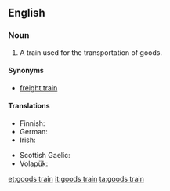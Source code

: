 ==English==

===Noun===
{{en-noun|head=[[goods]] [[train]]}}

# A train used for the transportation of goods.

====Synonyms====
* [[freight train]]

====Translations====
{{trans-top|train used for transportation of goods}}
* Finnish: {{t+|fi|tavarajuna}}
* German: {{t+|de|Güterzug|m}}
* Irish: {{t-|ga|traein earraí|f}}
{{trans-mid}}
* Scottish Gaelic: {{t-|gd|trèana bathair|f}}
* Volapük: {{t-|vo|päkatren}}
{{trans-bottom}}

[[et:goods train]]
[[it:goods train]]
[[ta:goods train]]